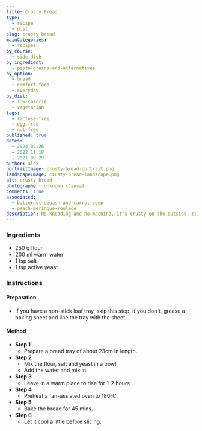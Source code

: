 ```yaml
---
title: Crusty Bread
type:
  - recipe
  - post
slug: crusty-bread
mainCategories:
  - recipes
by_course:
  - side-dish
by_ingredient:
  - pasta-grains-and-alternatives
by_option:
  - bread
  - comfort-food
  - everyday
by_diet:
  - low-calorie
  - vegetarian
tags:
  - lactose-free
  - egg-free
  - nut-free
published: true
dates:
  - 2024.02.26
  - 2022.11.18
  - 2021.09.29
author: alex
portraitImage: crusty-bread-portrait.png
landscapeImage: crusty-bread-landscape.png
alt: crusty bread
photographer: unknown (Canva)
comments: true
associated:
  - butternut-squash-and-carrot-soup
  - peach-meringue-roulade
description: No kneading and no machine, it's crusty on the outside, dense and flavorful on the inside. Carl, Isla and Grandma really like this.
---
```


<Ingredients>

### Ingredients

- 250 g flour
- 200 ml warm water
- 1 tsp salt
- 1 tsp active yeast

</Ingredients>

<Instructions>

### Instructions

#### Preparation

- If you have a non-stick loaf tray, skip this step; if you don't, grease a baking sheet and line the tray with the sheet.

#### Method

- **Step 1**
  - Prepare a bread tray of about 23cm in length.
- **Step 2**
  - Mix the flour, salt and yeast in a bowl.
  - Add the water and mix in.
- **Step 3**
  - Leave in a warm place to rise for 1-2 hours .
- **Step 4**
  - Preheat a fan-assisted oven to 180°C.
- **Step 5**
  - Bake the bread for 45 mins.
- **Step 6**
  - Let it cool a little before slicing.

</Instructions>
